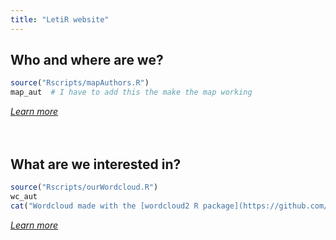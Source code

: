 ```yaml
---
title: "LetiR website"
---
```



## Who and where are we?

```r
source("Rscripts/mapAuthors.R")
map_aut  # I have to add this the make the map working
```

[*Learn more*](./about.html)
<br/><br/><br/>

## What are we interested in?


```r
source("Rscripts/ourWordcloud.R")
wc_aut
cat("Wordcloud made with the [wordcloud2 R package](https://github.com/lchiffon/wordcloud2); silhouette image available on [PhyloPic](http://phylopic.org).")
```

[*Learn more*](./about.html)
